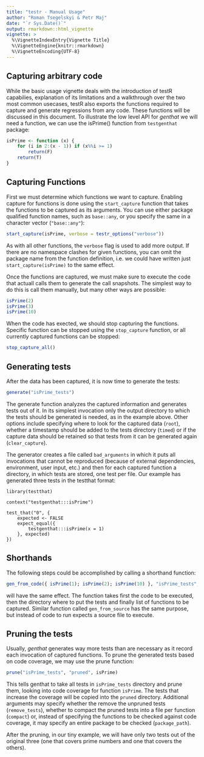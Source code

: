```yaml
---
title: "testr - Manual Usage"
author: "Roman Tsegelskyi & Petr Maj"
date: "`r Sys.Date()`"
output: rmarkdown::html_vignette
vignette: >
  %\VignetteIndexEntry{Vignette Title}
  %\VignetteEngine{knitr::rmarkdown}
  %\VignetteEncoding{UTF-8}
---
```

## Capturing arbitrary code

While the basic usage vignette deals with the introduction of testR capabilies, explanation of its limitations and a walkthrough over the two most common usecases, testR also exports the functions required to capture and generate regressions from any code. These functions will be discussed in this document. To illustrate the low level API for *genthat* we will need a function, we can use the isPrime() function from `testgenthat` package:

```R
isPrime <- function (x) {
    for (i in 2:(x - 1)) if (x%%i >= 1) 
        return(F)
    return(T)
}
```

## Capturing Functions

First we must determine which functions we want to capture. Enabling capture for functions is done using the `start_capture` function that takes the functions to be captured as its arguments. You can use either package qualified function names, such as `base::any`, or you specify the same in a character vector (`"base::any"`):

```R
start_capture(isPrime, verbose = testr_options("verbose"))
```

As with all other functions, the `verbose` flag is used to add more output. If there are no namespace clashes for given functions, you can omit the package name from the function definition, i.e. we could have written just `start_capture(isPrime)` to the same effect. 

Once the functions are captured, we must make sure to execute the code that actuall calls them to generate the call snapshots. The simplest way to do this is call them manually, but many other ways are possible:

```R
isPrime(2)
isPrime(3)
isPrime(10)
```

When the code has exected, we should stop capturing the functions. Specific function can be stopped using the `stop_capture` function, or all currently captured functions can be stopped:

```R
stop_capture_all()
```

## Generating tests

After the data has been captured, it is now time to generate the tests:

```R
generate("isPrime_tests")
```

The generate function analyzes the captured information and generates tests out of it. In its simplest invocation only the output directory to which the tests should be generated is needed, as in the example above. Other options include specifying where to look for the captured data (`root`), whether a timestamp should be added to the tests directory (`timed`) or if the capture data should be retained so that tests from it can be generated again (`clear_capture`).

The generator creates a file called `bad_arguments` in which it puts all invocations that cannot be reproduced (because of external dependencies, environment, user input, etc.) and then for each captured function a directory, in which tests are stored, one test per file. Our example has generated three tests in the testthat format:

```
library(testthat)

context("testgenthat:::isPrime")

test_that("0", {
    expected <- FALSE
    expect_equal({
        testgenthat:::isPrime(x = 1)
    }, expected)
})
```

## Shorthands

The following steps could be accomplished by calling a shorthand function:

```R
gen_from_code({ isPrime(1); isPrime(2); isPrime(10) }, "isPrime_tests", isPrime)
```

will have the same effect. The function takes first the code to be executed, then the directory where to put the tests and finally list of functions to be captured. Similar function called `gen_from_source` has the same purpose, but instead of code to run expects a source file to execute. 

## Pruning the tests

Usually, *genthat* generates way more tests than are necessary as it record each invocation of captured functions. To prune the generated tests based on code coverage, we may use the prune function:

```R
prune("isPrime_tests", "pruned", isPrime)
```

This tells genthat to take all tests in `isPrime_tests` directory and prune them, looking into code coverage for function `isPrime`. The tests that increase the coverage will be copied into the `pruned` directory. Additional arguments may specify whether the remove the unpruned tests (`remove_tests`), whether to compact the pruned tests into a file per function (`compact`) or, instead of specifying the functions to be checked against code coverage, it may specify an entire package to be checked (`package_path`). 

After the pruning, in our tiny example, we will have only two tests out of the original three (one that covers prime numbers and one that covers the others).

